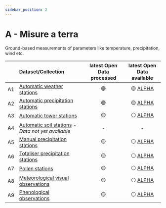 ```yaml
---
sidebar_position: 2
---
```


# A - Misure a terra

Ground-based measurements of parameters like temperature, precipitation, wind etc.

|    | Dataset/Collection | latest Open Data processed | latest Open Data available |
|:-----:|:-----|:-----:|:-----:|
| A1 | [Automatic weather stations](https://github.com/MeteoSwiss/opendata-ground-based-measurements/blob/main/README.md#a1---automatic-weather-stations---measured-values) | 🟢 | 🟡 [ALPHA](https://sys-data.int.bgdi.ch/browser/index.html#/collections/ch.meteoschweiz.ogd-smn) <!-- available as BETA in Q1-2025 --> |
| A2 | [Automatic precipitation stations](https://github.com/MeteoSwiss/opendata-ground-based-measurements/blob/main/README.md#a2---automatic-precipitation-stations---measured-values) | 🟢 | 🟡 [ALPHA](https://sys-data.int.bgdi.ch/browser/index.html#/collections/ch.meteoschweiz.ogd-smn-precip) <!-- available as BETA in Q1-2025 --> |
| A3 | [Automatic tower stations](https://github.com/MeteoSwiss/opendata-ground-based-measurements/tree/main?tab=readme-ov-file#a3---automatic-tower-stations---measured-values) | 🟡 | ⚪ [ALPHA](https://sys-data.int.bgdi.ch/browser/index.html#/collections/ch.meteoschweiz.ogd-smn-tower) <!-- available as BETA in Q1-2025 --> |
| A4 | [Automatic soil stations](https://github.com/MeteoSwiss/opendata-ground-based-measurements/blob/main/README.md#a4---automatic-soil-stations---measured-values) *- Data not yet available* | - | - |
| A5 | [Manual precipitation stations](https://github.com/MeteoSwiss/opendata-ground-based-measurements/blob/main/README.md#a5---manual-precipitation-stations---measured-values) | 🟡 | ⚪ [ALPHA](https://sys-data.int.bgdi.ch/browser/index.html#/collections/ch.meteoschweiz.ogd-nime) <!-- available as BETA in Q1-2025 --> |
| A6 | [Totaliser precipitation stations](https://github.com/MeteoSwiss/opendata-ground-based-measurements/blob/main/README.md#a6---totaliser-precipitation-stations---measured-values) | 🟡 | ⚪ [ALPHA](https://sys-data.int.bgdi.ch/browser/index.html#/collections/ch.meteoschweiz.ogd-tot) <!-- available as BETA in Q1-2025 --> |
| A7 | [Pollen stations](https://github.com/MeteoSwiss/opendata-ground-based-measurements/blob/main/README.md#a7---pollen-stations---measured-values) | 🟡 | ⚪ [ALPHA](https://sys-data.int.bgdi.ch/browser/index.html#/collections/ch.meteoschweiz.ogd-pollen) <!-- available as BETA in Q1-2025 --> |
| A8 | [Meteorological visual observations](https://github.com/MeteoSwiss/opendata-ground-based-measurements/blob/main/README.md#a8---meteorological-visual-observations) | 🟡 | ⚪ [ALPHA](https://sys-data.int.bgdi.ch/browser/index.html#/collections/ch.meteoschweiz.ogd-obs) <!-- available as BETA in Q1-2025 --> |
| A9 | [Phenological observations](https://github.com/MeteoSwiss/opendata-ground-based-measurements/blob/main/README.md#a9---phenological-observations) | 🟡 | ⚪ [ALPHA](https://sys-data.int.bgdi.ch/browser/index.html#/collections/ch.meteoschweiz.ogd-phenology) <!-- available as BETA in Q1-2025 --> |



<DocCardList />
